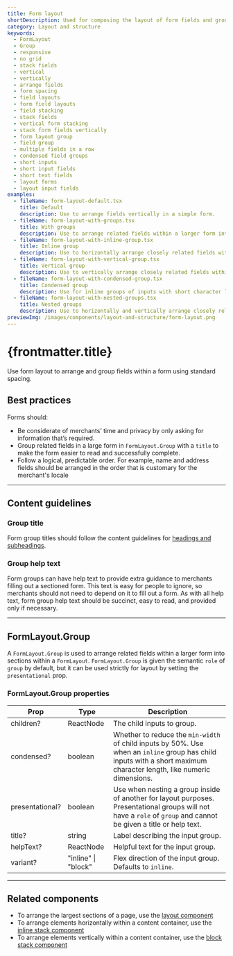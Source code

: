 ```yaml
---
title: Form layout
shortDescription: Used for composing the layout of form fields and groups of fields within a form.
category: Layout and structure
keywords:
  - FormLayout
  - Group
  - responsive
  - no grid
  - stack fields
  - vertical
  - vertically
  - arrange fields
  - form spacing
  - field layouts
  - form field layouts
  - field stacking
  - stack fields
  - vertical form stacking
  - stack form fields vertically
  - form layout group
  - field group
  - multiple fields in a row
  - condensed field groups
  - short inputs
  - short input fields
  - short text fields
  - layout forms
  - layout input fields
examples:
  - fileName: form-layout-default.tsx
    title: Default
    description: Use to arrange fields vertically in a simple form.
  - fileName: form-layout-with-groups.tsx
    title: With groups
    description: Use to arrange related fields within a larger form into sections.
  - fileName: form-layout-with-inline-group.tsx
    title: Inline group
    description: Use to horizontally arrange closely related fields within a larger form or form group. For example, a row of city, state, and zip code fields in a customer profile form. Form groups are inline by default. Do not inline unrelated fields, as this makes them easier to miss. Field groups wrap automatically on smaller screens. Set the `presentational` prop on the form group if it's strictly for layout and shouldn't be marked up as a semantic section of the form.
  - fileName: form-layout-with-vertical-group.tsx
    title: Vertical group
    description: Use to vertically arrange closely related fields within a larger form or form group. Field groups wrap automatically on smaller screens. Set the `presentational` prop on the form group if it's strictly for layout and shouldn't be marked up as a semantic section of the form.
  - fileName: form-layout-with-condensed-group.tsx
    title: Condensed group
    description: Use for inline groups of inputs with short character length, like numeric dimensions. The mininum width of the fields is reduced by 50% in condensed groups to allow more fields to fit in the row before wrapping to an additional row. Field groups wrap automatically on smaller screens. Set the `presentational` prop on the form group if it's strictly for layout and shouldn't be marked up as a semantic section of the form.
  - fileName: form-layout-with-nested-groups.tsx
    title: Nested groups
    description: Use to horizontally and vertically arrange closely related fields within a larger form. Works best for arranging familiar fields  within a larger field group, such as a row of city, state, and zip code fields in an address field group. Field groups wrap automatically on smaller screens. Set the `presentational` prop on the form group if it's strictly for layout and shouldn't be marked up as a semantic section of the form.
previewImg: /images/components/layout-and-structure/form-layout.png
---
```


# {frontmatter.title}

<Lede>

Use form layout to arrange and group fields within a form using standard spacing.

</Lede>

<Examples />

<Props componentName={frontmatter.title} />

## Best practices

Forms should:

- Be considerate of merchants’ time and privacy by only asking for information that’s required.
- Group related fields in a large form in `FormLayout.Group` with a `title` to make the form easier to read and successfully complete.
- Follow a logical, predictable order. For example, name and address fields should be arranged in the order that is customary for the merchant's locale

---

## Content guidelines

### Group title

Form group titles should follow the content guidelines for [headings and subheadings](https://polaris.shopify.com/content/actionable-language#headings-and-subheadings).

### Group help text

Form groups can have help text to provide extra guidance to merchants filling out a sectioned form. This text is easy for people to ignore, so merchants should not need to depend on it to fill out a form. As with all help text, form group help text should be succinct, easy to read, and provided only if necessary.

---

## FormLayout.Group

A `FormLayout.Group` is used to arrange related fields within a larger form into sections within a `FormLayout`. `FormLayout.Group` is given the semantic `role` of `group` by default, but it can be used strictly for layout by setting the `presentational` prop.

### FormLayout.Group properties

| Prop            | Type                    | Description                                                                                                                                                           |
| --------------- | ----------------------- | --------------------------------------------------------------------------------------------------------------------------------------------------------------------- |
| children?       | ReactNode               | The child inputs to group.                                                                                                                                            |
| condensed?      | boolean                 | Whether to reduce the `min-width` of child inputs by 50%. Use when an `inline` group has child inputs with a short maximum character length, like numeric dimensions. |
| presentational? | boolean                 | Use when nesting a group inside of another for layout purposes. Presentational groups will not have a `role` of `group` and cannot be given a title or help text.     |
| title?          | string                  | Label describing the input group.                                                                                                                                     |
| helpText?       | ReactNode               | Helpful text for the input group.                                                                                                                                     |
| variant?        | "inline" &#124; "block" | Flex direction of the input group. Defaults to `inline`.                                                                                                              |

---

## Related components

- To arrange the largest sections of a page, use the [layout component](https://polaris.shopify.com/components/layout-and-structure/layout)
- To arrange elements horizontally within a content container, use the [inline stack component](https://polaris.shopify.com/components/layout-and-structure/inline-stack)
- To arrange elements vertically within a content container, use the [block stack component](https://polaris.shopify.com/components/layout-and-structure/block-stack)
